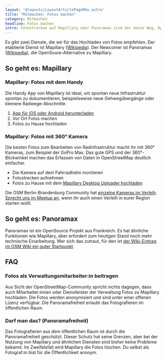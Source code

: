 ```yaml
---
layout: '@layouts/LayoutArticlePageMdx.astro'
title: "Mitmachen: Fotos machen"
category: Mitmachen
headline: Fotos machen
intro: Fotostrecken auf Mapillary oder Panoramax sind der beste Weg, OpenStreetMap aus der Ferne zu aktualisieren. Du kannst also anderen helfen, OpenStreetMap zu aktualisieren, in dem du Fotos von deinen Radtouren hochlädst.
---
```


Es gibt zwei Dienste, die wir für das Hochladen von Fotos empfehlen. Der etablierte Dienst ist Mapillary (<a href="https://en.wikipedia.org/wiki/Mapillary" target="_blank">Wikipedia</a>). Der Newcomer ist Panoramax (<a href="https://en.wikipedia.org/wiki/Panoramax" target="_blank">Wikipedia</a>), die OpenSoure-Alternative zu Mapillary.

## So geht es: Mapillary

### Mapillary: Fotos mit dem Handy

Die Handy App von Mapillary ist ideal, um spontan neue Infrastruktur spontan zu dokumentieren, beispielsweise neue Gehwegübergänge oder kleinere Radwege-Abschnitte.

1. <a href="https://www.mapillary.com/mobile-apps?locale=de_DE" target="_blank">App für iOS oder Android herunterladen</a>
2. Vor Ort Fotos machen
3. Fotos zu Hause hochladen

### Mapillary: Fotos mit 360° Kamera

Die besten Fotos zum Bearbeiten von Radinfrastruktur macht ihr mit 360° Kameras, zum Beispiel der GoPro Max. Das gute GPS und der 360°-Blickwinkel machen das Erfassen von Daten in OpenStreetMap deutlich einfacher.

- Die Kamera auf dem Fahrradhelm montieren
- Fotostrecken aufnehmen
- Fotos zu Hause mit dem <a href="https://www.mapillary.com/desktop-uploader?locale=de_DE" target="_blank">Mapillary Desktop Uploader hochladen</a>

Die OSM Berlin-Brandenburg Community hat <a href="https://wiki.openstreetmap.org/wiki/Verkehrswende-Meetup/Kameraverleih" target="_blank">einzelne Kameras im Verleih</a>. <a href="/meetup">Sprecht uns im Meetup an</a>, wenn ihr auch einen Verleih in eurer Region starten wollt.

## So geht es: Panoramax

Panoramax ist ein OpenSource Projekt aus Frankreich. Es hat ähnliche Funktionen wie Mapillary, aber erfordert zum heutigen Stand noch mehr technische Einarbeitung. Wer sich das zutraut, für den ist <a href="https://wiki.openstreetmap.org/wiki/Panoramax" target="_blank">der Wiki-Eintrag im OSM Wiki ein guter Startpunkt</a>.

## FAQ

### Fotos als Verwaltungsmitarbeiter:in beitragen

Aus Sicht der OpenStreetMap-Community spricht nichts dagegen, dass auch Mitarbeiter:innen oder Dienstleister der Verwaltung Fotos zu Mapillary hochladen. Die Fotos werden anonymisiert und sind unter einer offenen Lizenz verfügbar. Die Panoramafreiheit erlaubt das Fotografieren im öffentlichen Raum.

### Darf man das? (Panoramafreiheit)

Das Fotografieren aus dem öffentlichen Raum ist durch die Panoramafreiheit geschützt. Dieser Schutz hat seine Grenzen, aber bei der Nutzung von Mapillary und ähnlichen Diensten sind bisher keine Probleme bekannt. Im Zweifelsfall wird Mapillary die Fotos löschen. Du selbst als Fotograf:in bist für die Öffentlichkeit anonym.
